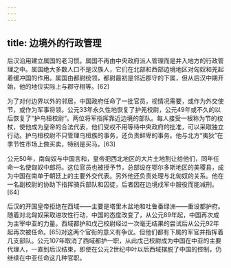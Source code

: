 ```yaml
---
---
---
```

title: 边境外的行政管理
---



后汉沿用建立属国的老习惯。属国不再由中央政府派人管理而是并入地方的行政管理之中。属国绝大多数人口不是汉族人，它们在北部和西部边境地区对匈奴和羌起着缓冲国的作用。属国由都尉统领，都尉最初是邻近郡守的下属，但从后汉中期开始，他的地位实际上与郡守相等。[62]

为了对付边界以外的邻居，中国政府任命了一批官员，视情况需要，或作为外交使节，或作为军事将领。公元33年永久性地恢复了护羌校尉，公元49年或不久的以后恢复了“护乌桓校尉”。两位将军指挥靠近边境的部队。每人接受一根称为节的权杖，使他成为皇帝的合法代表，他们受权不用等待中央政府的批准，可以采取独立行动。护乌桓校尉不只管理乌桓族的事务，还负责鲜卑的事务。他与北方“夷狄”在季节性市场上做买卖，特别是买马。[63]

公元50年，南匈奴与中国言和，皇帝把西北地区的大片土地割让给他们，同年任命一名使匈奴中郎将。这位官员也被授予节，总部设在鄂尔多斯地区的美稷县，成为中国在南单于朝廷上的主要外交代表。另外他还负责处理与北匈奴的关系。他在一名副校尉的协助下指挥骑兵部队和囚徒，后者因在边境戍军中服役而能减刑。[64]

后汉的开国皇帝拒绝在西域——主要是塔里木盆地和吐鲁番绿洲——重设都护府。随着对北匈奴采取进攻性行动，中国的态度改变了，从公元89年起，中国再次成为主宰中亚的力量。西域都护和戊己校尉经过一次毫无结果的尝试后从公元92年起再次被任命。[65]对这两个官衔的意义有争议。但他们都有下属的军官并指挥着几支部队。公元107年取消了西域都护一职，从此戊己校尉成为中国在中亚的主要代理人，一直到后汉结束，即使在公元2世纪中叶以后西域摆脱了中国的控制，仍继续在中亚任命这几种官职。